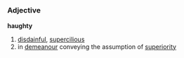 =={{en}}==
===Adjective===
'''haughty'''
#[[disdainful]], [[supercilious]]
#in [[demeanour]] conveying the assumption of [[superiority]]
